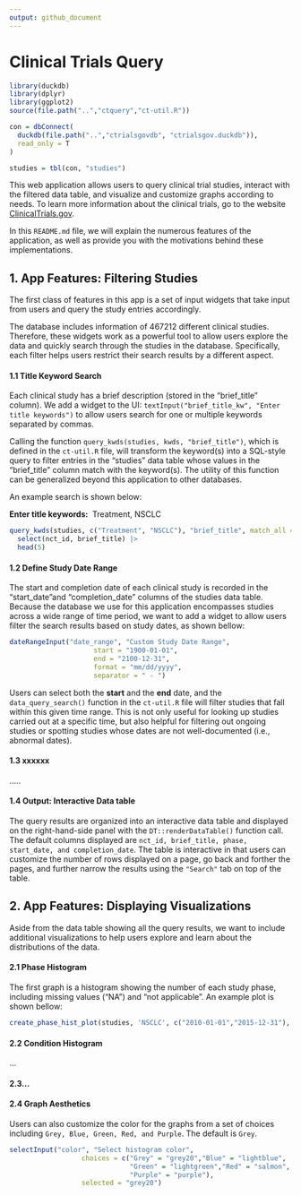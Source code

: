 ```yaml
---
output: github_document
---
```


# Clinical Trials Query

```r
library(duckdb)
library(dplyr)
library(ggplot2)
source(file.path("..","ctquery","ct-util.R"))

con = dbConnect(
  duckdb(file.path("..","ctrialsgovdb", "ctrialsgov.duckdb")),
  read_only = T
)

studies = tbl(con, "studies")
```

This web application allows users to query clinical trial studies, interact with the filtered data table, and visualize and customize graphs according to needs. To learn more information about the clinical trials, go to the website [ClinicalTrials.gov](https://clinicaltrials.gov).

In this `README.md` file, we will explain the numerous features of the application, as well as provide you with the motivations behind these implementations.

## 1. App Features: Filtering Studies

The first class of features in this app is a set of input widgets that take input from users and query the study entries accordingly.

The database includes information of 467212 different clinical studies. Therefore, these widgets work as a powerful tool to allow users explore the data and quickly search through the studies in the database. Specifically, each filter helps users restrict their search results by a different aspect.

#### **1.1 Title Keyword Search**

Each clinical study has a brief description (stored in the "brief_title" column). We add a widget to the UI: `textInput("brief_title_kw", "Enter title keywords")` to allow users search for one or multiple keywords separated by commas.

Calling the function `query_kwds(studies, kwds, "brief_title")`, which is defined in the `ct-util.R` file, will transform the keyword(s) into a SQL-style query to filter entries in the "studies" data table whose values in the "brief_title" column match with the keyword(s). The utility of this function can be generalized beyond this application to other databases.

An example search is shown below:

| **Enter title keywords:**\
  Treatment, NSCLC

```r
query_kwds(studies, c("Treatment", "NSCLC"), "brief_title", match_all = T) |> 
  select(nct_id, brief_title) |>
  head(5)
```

#### **1.2 Define Study Date Range**

The start and completion date of each clinical study is recorded in the "start_date"and "completion_date" columns of the studies data table. Because the database we use for this application encompasses studies across a wide range of time period, we want to add a widget to allow users filter the search results based on study dates, as shown bellow:

```r
dateRangeInput("date_range", "Custom Study Date Range",
                     start = "1900-01-01",
                     end = "2100-12-31",
                     format = "mm/dd/yyyy",
                     separator = " - ")
```

Users can select both the **start** and the **end** date, and the `data_query_search()` function in the `ct-util.R` file will filter studies that fall within this given time range. This is not only useful for looking up studies carried out at a specific time, but also helpful for filtering out ongoing studies or spotting studies whose dates are not well-documented (i.e., abnormal dates).

#### **1.3 xxxxxx**

.....

#### **1.4 Output: Interactive Data table**

The query results are organized into an interactive data table and displayed on the right-hand-side panel with the `DT::renderDataTable()` function call. The default columns displayed are `nct_id, brief_title, phase, start_date, and completion_date`. The table is interactive in that users can customize the number of rows displayed on a page, go back and forther the pages, and further narrow the results using the `"Search"` tab on top of the table.

## 2. App Features: Displaying Visualizations

Aside from the data table showing all the query results, we want to include additional visualizations to help users explore and learn about the distributions of the data.

#### 2.1 Phase Histogram

The first graph is a histogram showing the number of each study phase, including missing values ("NA") and "not applicable". An example plot is shown bellow:

```r
create_phase_hist_plot(studies, 'NSCLC', c("2010-01-01","2015-12-31"), 'grey20')
```

#### 2.2 Condition Histogram

...

#### 2.3...

#### 2.4 Graph Aesthetics

Users can also customize the color for the graphs from a set of choices including `Grey, Blue, Green, Red, and Purple`. The default is `Grey`.

```r
selectInput("color", "Select histogram color", 
                  choices = c("Grey" = "grey20","Blue" = "lightblue",
                              "Green" = "lightgreen","Red" = "salmon", 
                              "Purple" = "purple"),
                  selected = "grey20")
```
